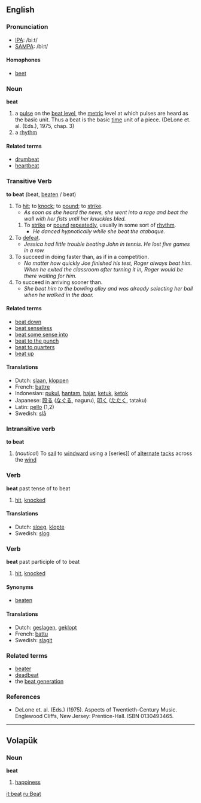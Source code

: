 ==English==
=== Pronunciation ===
*[[w:IPA|IPA]]: /biːt/
*[[w:SAMPA|SAMPA]]: /bi:t/
====Homophones====
*[[beet]]

===Noun===
'''beat'''

#a [[pulse]] on the [[beat level]], the [[metric]] level at which pulses are heard as the basic unit. Thus a beat is the basic [[time]] unit of a piece. (DeLone et. al. (Eds.), 1975, chap. 3)
#a [[rhythm]]

====Related terms====
*[[drumbeat]]
*[[heartbeat]]

=== Transitive Verb ===
'''to beat''' (beat, [[beaten]] / beat)

# To [[hit]]; to [[knock]]; to [[pound]]; to [[strike]].
#* ''As soon as she heard the news, she went into a rage and beat the wall with her fists until her knuckles bled.''
## To [[strike]] or [[pound]] [[repeatedly]], usually in some sort of [[rhythm]].
##* ''He danced hypnotically while she beat the atabaque.''
# To [[defeat]].
#* ''Jessica had little trouble beating John in tennis.  He lost five games in a row.''
# To succeed in doing faster than, as if in a competition.
#* ''No matter how quickly Joe finished his test, Roger always beat him.  When he exited the classroom after turning it in, Roger would be there waiting for him.''
# To succeed in arriving sooner than.
#* ''She beat him to the bowling alley and was already selecting her ball when he walked in the door.''


====Related terms====
*[[beat down]]
*[[beat senseless]]
*[[beat some sense into]]
*[[beat to the punch]]
*[[beat to quarters]]
*[[beat up]]


==== Translations ====
*Dutch: [[slaan]], [[kloppen]]
*French: [[battre]]
*Indonesian: [[pukul]], [[hantam]], [[hajar]], [[ketuk]], [[ketok]]
*Japanese: [[殴る]] ([[なぐる]], naguru), [[叩く]] ([[たたく]], tataku)
*Latin: [[pello]] (1,2)
*Swedish: [[slå]]

===Intransitive verb===
'''to beat'''
#(''nautical'') To [[sail]] to [[windward]] using a [series]] of [[alternate]] [[tack]]s across the [[wind]]

=== Verb ===
'''beat''' past tense of to beat

# [[hit]], [[knocked]] 


==== Translations ====
*Dutch: [[sloeg]], [[klopte]]
*Swedish: [[slog]]

=== Verb ===
'''beat''' past participle of to beat

# [[hit]], [[knocked]] 

==== Synonyms ====
*[[beaten]]

==== Translations ====
*Dutch: [[geslagen]], [[geklopt]]
*French: [[battu]]
*Swedish: [[slagit]]

===Related terms===
*[[beater]]
*[[deadbeat]]
*the [[beat generation]]

===References===
*DeLone et. al. (Eds.) (1975). Aspects of Twentieth-Century Music. Englewood Cliffs, New Jersey: Prentice-Hall. ISBN 0130493465.

----

== Volapük ==

=== Noun ===

'''beat'''

# [[happiness]]

[[it:beat]]
[[ru:Beat]]